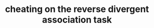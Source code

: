---
title: 'cheating on the reverse divergent association task'
description: 'using K-means clustering to find the seven most semantically related words'
publishDate: '2024-03-05'
lastUpdateDate: ''
heroImagePath: '/placeholder.jpg'
draft: true
---